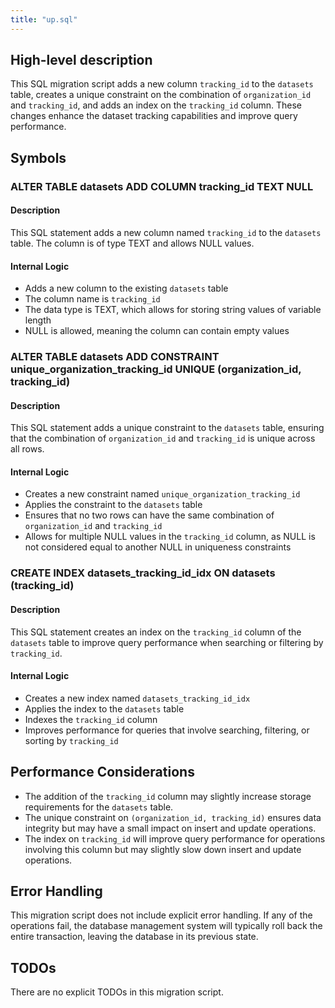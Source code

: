 ```yaml
---
title: "up.sql"
---
```


## High-level description
This SQL migration script adds a new column `tracking_id` to the `datasets` table, creates a unique constraint on the combination of `organization_id` and `tracking_id`, and adds an index on the `tracking_id` column. These changes enhance the dataset tracking capabilities and improve query performance.

## Symbols

### ALTER TABLE datasets ADD COLUMN tracking_id TEXT NULL
#### Description
This SQL statement adds a new column named `tracking_id` to the `datasets` table. The column is of type TEXT and allows NULL values.

#### Internal Logic
- Adds a new column to the existing `datasets` table
- The column name is `tracking_id`
- The data type is TEXT, which allows for storing string values of variable length
- NULL is allowed, meaning the column can contain empty values

### ALTER TABLE datasets ADD CONSTRAINT unique_organization_tracking_id UNIQUE (organization_id, tracking_id)
#### Description
This SQL statement adds a unique constraint to the `datasets` table, ensuring that the combination of `organization_id` and `tracking_id` is unique across all rows.

#### Internal Logic
- Creates a new constraint named `unique_organization_tracking_id`
- Applies the constraint to the `datasets` table
- Ensures that no two rows can have the same combination of `organization_id` and `tracking_id`
- Allows for multiple NULL values in the `tracking_id` column, as NULL is not considered equal to another NULL in uniqueness constraints

### CREATE INDEX datasets_tracking_id_idx ON datasets (tracking_id)
#### Description
This SQL statement creates an index on the `tracking_id` column of the `datasets` table to improve query performance when searching or filtering by `tracking_id`.

#### Internal Logic
- Creates a new index named `datasets_tracking_id_idx`
- Applies the index to the `datasets` table
- Indexes the `tracking_id` column
- Improves performance for queries that involve searching, filtering, or sorting by `tracking_id`

## Performance Considerations
- The addition of the `tracking_id` column may slightly increase storage requirements for the `datasets` table.
- The unique constraint on `(organization_id, tracking_id)` ensures data integrity but may have a small impact on insert and update operations.
- The index on `tracking_id` will improve query performance for operations involving this column but may slightly slow down insert and update operations.

## Error Handling
This migration script does not include explicit error handling. If any of the operations fail, the database management system will typically roll back the entire transaction, leaving the database in its previous state.

## TODOs
There are no explicit TODOs in this migration script.